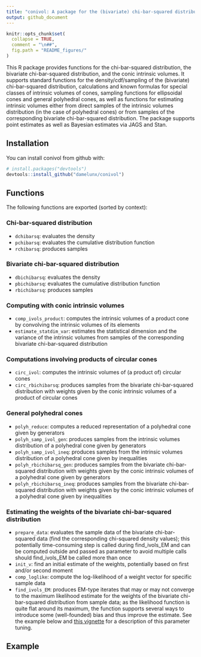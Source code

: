 ```yaml
---
title: "conivol: A package for the (bivariate) chi-bar-squared distribution and conic intrinsic volumes"
output: github_document
---
```


<!-- README.md is generated from README.Rmd. Please edit that file -->

```r
knitr::opts_chunk$set(
  collapse = TRUE,
  comment = "\n##",
  fig.path = "README_figures/"
)
```

This R package provides functions for the chi-bar-squared distribution,
the bivariate chi-bar-squared distribution, and the conic intrinsic volumes.
It supports standard functions for the density/cdf/sampling of the (bivariate)
chi-bar-squared distribution, calculations and known formulas for special classes
of intrinsic volumes of cones, sampling functions for ellipsoidal cones and
general polyhedral cones, as well as functions for estimating intrinsic volumes
either from direct samples of the intrinsic volumes distribution
(in the case of polyhedral cones) or from samples of the corresponding
bivariate chi-bar-squared distribution. The package supports point estimates
as well as Bayesian estimates via JAGS and Stan.

## Installation

You can install conivol from github with:

```r
# install.packages("devtools")
devtools::install_github("damelunx/conivol")
```

## Functions

The following functions are exported (sorted by context):

### Chi-bar-squared distribution
* `dchibarsq`: evaluates the density
* `pchibarsq`: evaluates the cumulative distribution function
* `rchibarsq`: produces samples

<!-- See [this vignette](vignettes/conic-intrinsic-volumes.html) for more information about the chi-bar-squared distribution. -->

### Bivariate chi-bar-squared distribution
* `dbichibarsq`: evaluates the density
* `pbichibarsq`: evaluates the cumulative distribution function
* `rbichibarsq`: produces samples

<!-- See [this vignette](vignettes/conic-intrinsic-volumes.html) for more information about the bivariate chi-bar-squared distribution. -->

### Computing with conic intrinsic volumes
* `comp_ivols_product`: computes the intrinsic volumes of a product cone by convolving the intrinsic volumes of its elements
* `estimate_statdim_var`: estimates the statistical dimension and the variance of the intrinsic volumes from samples of the corresponding bivariate chi-bar-squared distribution

### Computations involving products of circular cones
* `circ_ivol`: computes the intrinsic volumes of (a product of) circular cones
* `circ_rbichibarsq`: produces samples from the bivariate chi-bar-squared distribution with weights given by the conic intrinsic volumes of a product of circular cones


### General polyhedral cones
* `polyh_reduce`: computes a reduced representation of a polyhedral cone given by generators
* `polyh_samp_ivol_gen`: produces samples from the intrinsic volumes distribution of a polyhedral cone given by generators
* `polyh_samp_ivol_ineq`: produces samples from the intrinsic volumes distribution of a polyhedral cone given by inequalities
* `polyh_rbichibarsq_gen`: produces samples from the bivariate chi-bar-squared distribution with weights given by the conic intrinsic volumes of a polyhedral cone given by generators
* `polyh_rbichibarsq_ineq`: produces samples from the bivariate chi-bar-squared distribution with weights given by the conic intrinsic volumes of a polyhedral cone given by inequalities

### Estimating the weights of the bivariate chi-bar-squared distribution
* `prepare_data`: evaluates the sample data of the bivariate chi-bar-squared data (find the corresponding chi-squared density values); this potentially time-consuming step is called during find_ivols_EM and can be computed outside and passed as parameter to avoid multiple calls should find_ivols_EM be called more than once
* `init_v`: find an initial estimate of the weights, potentially based on first and/or second moment
* `comp_loglike`: compute the log-likelihood of a weight vector for specific sample data
* `find_ivols_EM`: produces EM-type iterates that may or may not converge to the maximum likelihood estimate for the weights of the bivariate chi-bar-squared distribution from sample data; as the likelihood function is quite flat around its maximum, the function supports several ways to introduce some (well-founded) bias and thus improve the estimate. See the example below and [this vignette](vignettes/estim-conic-intrinsic-volumes-with-EM.html) for a description of this parameter tuning.

## Example

<!-- ```{r echo=FALSE, message=FALSE} -->
<!-- library(conivol) -->
<!-- library(Rmosek) -->
<!-- library(tidyverse) -->
<!-- ``` -->
<!-- We consider the product of two circular cones, one 5-dimensional and another -->
<!-- 8-dimensional. -->
<!-- ```{r} -->
<!-- # specify the dimensions -->
<!-- D <- c(5,8) -->
<!-- # specify the angles -->
<!-- alpha <- c( 0.7*pi/2, 0.8*pi/2 ) -->
<!-- # get the exact intrinsic volumes -->
<!-- v <- circ_ivol(D, alpha, product = TRUE) -->
<!-- # plot the values and its logarithms -->
<!-- d <- sum(D) -->
<!-- ggplot(tibble(k=0:d, v=v), aes(x=k,y=v)) + -->
<!--     geom_line() + -->
<!--     theme_bw() -->
<!-- ggplot(tibble(k=0:d, `log(v)`=log(v)), aes(x=k,y=`log(v)`)) + -->
<!--     geom_line() + -->
<!--     theme_bw() -->
<!-- ``` -->

<!-- The goal is to reconstruct these values from samples from the bivariate -->
<!-- chi-bar-squared distribution with the above intrinsic volumes as weights. -->
<!-- ```{r} -->
<!-- # set sample size -->
<!-- n <- 10^5 -->
<!-- # obtain sample of the specified size -->
<!-- set.seed(1234) -->
<!-- m_samp <- circ_rbichibarsq(n,D,alpha) -->
<!-- # scatter plot of the sample -->
<!-- ggplot(as_tibble(m_samp), aes(V1,V2)) + geom_point(alpha=.02) + -->
<!--     theme_bw() + -->
<!--     theme(axis.title.x=element_blank(),axis.title.y=element_blank()) -->
<!-- ``` -->

